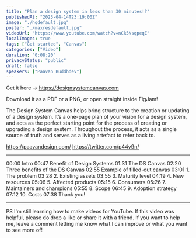```yaml
---
title: "Plan a design system in less than 30 minutes!?"
publishedAt: "2023-04-14T23:19:00Z"
image: "./hqdefault.jpg"
poster: "./maxresdefault.jpg"
videoUrl: "https://www.youtube.com/watch?v=nCk5NsqpeqE"
localImages: true
tags: ["Get started", "Canvas"]
categories: ["Video"]
duration: "0:08:20"
privacyStatus: "public"
draft: false
speakers: ["Paavan Buddhdev"]
---
```


Get it here → https://designsystemcanvas.com

Download it as a PDF or a PNG, or open straight inside FigJam!

The Design System Canvas helps bring structure to the creation or updating of a design system. It’s a one-page plan of your vision for a design system, and acts as the perfect starting point for the process of creating or upgrading a design system. Throughout the process, it acts as a single source of truth and serves as a living artefact to refer back to.

https://paavandesign.com/
https://twitter.com/p44v9n/

---

00:00 Intro
00:47 Benefit of Design Systems
01:31 The DS Canvas
02:20 Three benefits of the DS Canvas
02:55 Example of filled-out canvas
03:01 1. The problem
03:28 2. Existing assets
03:55 3. Maturity level
04:19 4. New resources
05:06 5. Affected products
05:15 6. Consumers
05:26 7. Maintainers and champions
05:55 8. Scope
06:45 9. Adoption strategy
07:12 10. Costs
07:38 Thank you!

---

PS I'm still learning how to make videos for YouTube. If this video was helpful, please do drop a like or share it with a friend. If you want to help me, leave a comment letting me know what I can improve or what you want to see more of!
